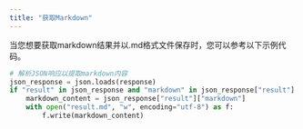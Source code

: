 ```yaml
---
title: "获取Markdown"
---
```


当您想要获取markdown结果并以.md格式文件保存时，您可以参考以下示例代码。

```python
# 解析JSON响应以提取markdown内容
json_response = json.loads(response)
if "result" in json_response and "markdown" in json_response["result"]:
    markdown_content = json_response["result"]["markdown"]
    with open("result.md", "w", encoding="utf-8") as f:
        f.write(markdown_content)
```